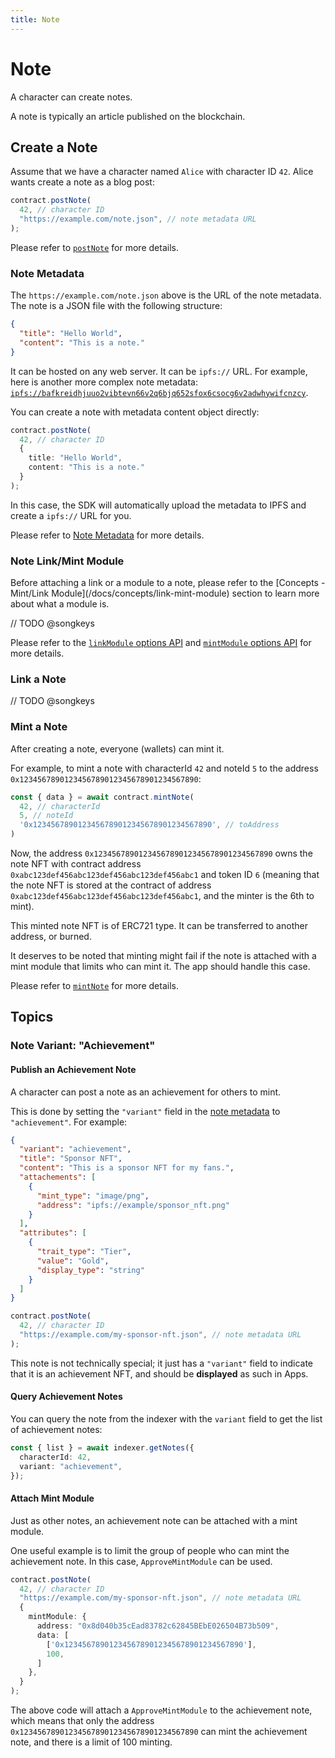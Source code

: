 ```yaml
---
title: Note
---
```


# Note

A character can create notes.

A note is typically an article published on the blockchain.

## Create a Note

Assume that we have a character named `Alice` with character ID `42`. Alice wants create a note as a blog post:

```ts
contract.postNote(
  42, // character ID
  "https://example.com/note.json", // note metadata URL
);
```

Please refer to [`postNote`](/sdk/js/contract/note/create-note#postnote) for more details.

### Note Metadata

The `https://example.com/note.json` above is the URL of the note metadata. The note is a JSON file with the following structure:

```json
{
  "title": "Hello World",
  "content": "This is a note."
}
```

It can be hosted on any web server. It can be `ipfs://` URL. For example, here is another more complex note metadata: [`ipfs://bafkreidhjuuo2vibtevn66v2q6bjq652sfox6csocg6v2adwhywifcnzcy`](https://ipfs.4everland.xyz/ipfs/bafkreidhjuuo2vibtevn66v2q6bjq652sfox6csocg6v2adwhywifcnzcy).

You can create a note with metadata content object directly:

```ts
contract.postNote(
  42, // character ID
  {
    title: "Hello World",
    content: "This is a note."
  }
);
```

In this case, the SDK will automatically upload the metadata to IPFS and create a `ipfs://` URL for you.

Please refer to [Note Metadata](/docs/specs/metadata/note-metadata) for more details.

### Note Link/Mint Module


<Callout>
  Before attaching a link or a module to a note, please refer to the [Concepts - Mint/Link Module](/docs/concepts/link-mint-module) section to learn more about what a module is.
</Callout>

// TODO @songkeys

Please refer to the [`linkModule` options API](/sdk/js/contract/note/create-note#optionslinkmodule-optional) and [`mintModule` options API](/sdk/js/contract/note/create-note#optionsmintmodule-optional) for more details.

### Link a Note

// TODO @songkeys

### Mint a Note

After creating a note, everyone (wallets) can mint it.

For example, to mint a note with characterId `42` and noteId `5` to the address `0x1234567890123456789012345678901234567890`:

```ts
const { data } = await contract.mintNote(
  42, // characterId
  5, // noteId
  '0x1234567890123456789012345678901234567890', // toAddress
)
```

Now, the address `0x1234567890123456789012345678901234567890` owns the note NFT with contract address `0xabc123def456abc123def456abc123def456abc1` and token ID `6` (meaning that the note NFT is stored at the contract of address `0xabc123def456abc123def456abc123def456abc1`, and the minter is the 6th to mint).

This minted note NFT is of ERC721 type. It can be transferred to another address, or burned.

<Callout>
  It deserves to be noted that minting might fail if the note is attached with a mint module that limits who can mint it. The app should handle this case.
</Callout>

Please refer to [`mintNote`](/sdk/js/contract/note/mint-note#mintnote) for more details.

## Topics

### Note Variant: "Achievement"

#### Publish an Achievement Note

A character can post a note as an achievement for others to mint.

This is done by setting the `"variant"` field in the [note metadata](/docs/specs/metadata/note-metadata) to `"achievement"`. For example:

```json {2}
{
  "variant": "achievement",
  "title": "Sponsor NFT",
  "content": "This is a sponsor NFT for my fans.",
  "attachements": [
    {
      "mint_type": "image/png",
      "address": "ipfs://example/sponsor_nft.png"
    }
  ],
  "attributes": [
    {
      "trait_type": "Tier",
      "value": "Gold",
      "display_type": "string"
    }
  ]
}
```

```ts
contract.postNote(
  42, // character ID
  "https://example.com/my-sponsor-nft.json", // note metadata URL
);
```

This note is not technically special; it just has a `"variant"` field to indicate that it is an achievement NFT, and should be **displayed** as such in Apps.

#### Query Achievement Notes

You can query the note from the indexer with the `variant` field to get the list of achievement notes:

```ts
const { list } = await indexer.getNotes({
  characterId: 42,
  variant: "achievement",
});
```

#### Attach Mint Module

Just as other notes, an achievement note can be attached with a mint module.

One useful example is to limit the group of people who can mint the achievement note. In this case, `ApproveMintModule` can be used.

```ts
contract.postNote(
  42, // character ID
  "https://example.com/my-sponsor-nft.json", // note metadata URL
  {
    mintModule: {
      address: "0x8d040b35cEad83782c62845BEbE026504B73b509",
      data: [
        ['0x1234567890123456789012345678901234567890'],
        100,
      ]
    },
  }
);
```

The above code will attach a `ApproveMintModule` to the achievement note, which means that only the address `0x1234567890123456789012345678901234567890` can mint the achievement note, and there is a limit of 100 minting.
